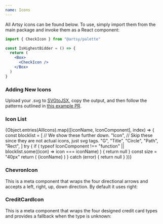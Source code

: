 ```yaml
---
name: Icons
---
```


All Artsy icons can be found below. To use, simply import them from the main
package and invoke them as a React component:

```jsx
import { CheckIcon } from "@artsy/palette"

const IsHighestBidder = () => {
  return (
    <Box>
      <CheckIcon />
    </Box>
  )
}
```

### Adding New Icons

Upload your .svg to [SVGtoJSX](https://svg2jsx.com/), copy the output, and then
follow the patterns outlined in
[this example PR](https://github.com/artsy/palette/pull/802).


### Icon List

<Flex flexWrap="wrap" pt={4}>
  {Object.entries(AllIcons).map(([iconName, IconComponent], index) => {
    const blocklist = [
      // We show these further down.
      "Icon",
      // Skip these since they are not actual icons, just svg tags.
      "G",
      "Title",
      "Circle",
      "Path",
      "Rect",
    ]
    try {
      if (
        typeof IconComponent !== "function" ||
        blocklist.some((icon) => icon === iconName)
      ) {
        return null
      }
      const size = "40px"
      return (
        <Box pr={4} pb={2} mb={4} key={index} width="20%">
          <IconComponent width={size} height={size} />
          <Separator my={1} />
          <Sans size="3" weight="medium">
            {iconName}
          </Sans>
        </Box>
      )
    } catch (error) {
      return null
    }
  })}
</Flex>

### ChevronIcon

This is a meta component that wraps the four directional arrows and accepts a
left, right, up, down direction. By default it uses right:

<Playground>
  <Flex justifyContent="space-evenly" width="100%">
    <ChevronIcon direction="up" height="40px" width="40px" />
    <ChevronIcon direction="down" height="40px" width="40px" />
    <ChevronIcon direction="left" height="40px" width="40px" />
    <ChevronIcon direction="right" height="40px" width="40px" />
  </Flex>
</Playground>

<Spacer mb={3} />

### CreditCardIcon

This is a meta component that wraps the four designed credit card types and
provides a fallback when the type is unknown:

<Playground>
  <Flex justifyContent="space-evenly" width="100%">
    <CreditCardIcon type="American Express" height="40px" width="40px" />
    <CreditCardIcon type="Discover" height="40px" width="40px" />
    <CreditCardIcon type="MasterCard" height="40px" width="40px" />
    <CreditCardIcon type="Unknown" height="40px" width="40px" />
    <CreditCardIcon type="Visa" height="40px" width="40px" />
  </Flex>
</Playground>
